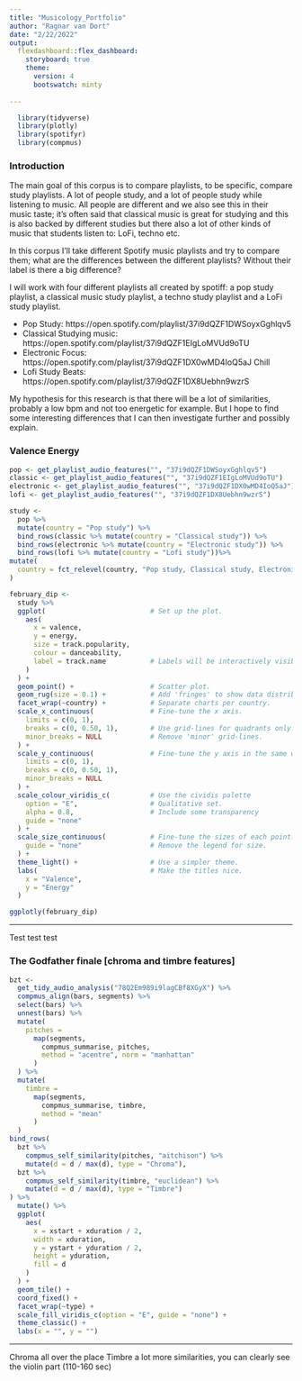 ```yaml
---
title: "Musicology_Portfolio"
author: "Ragnar van Dort"
date: "2/22/2022"
output: 
  flexdashboard::flex_dashboard:
    storyboard: true
    theme: 
      version: 4
      bootswatch: minty
    
---
```

```r
  library(tidyverse)
  library(plotly)
  library(spotifyr)
  library(compmus)
```

### Introduction

The main goal of this corpus is to compare playlists, to be specific, compare study playlists. A lot of people study, and a lot of people study while listening to music. All people are different and we also see this in their music taste; it's often said that classical music is great for studying and this is also backed by different studies but there also a lot of other kinds of music that students listen to: LoFi, techno etc.

In this corpus I’ll take different Spotify music playlists and try to compare them; what are the differences between the different playlists? Without their label is there a big difference?

I will work with four different playlists all created by spotiff: a pop study playlist, a classical music study playlist, a techno study playlist and a LoFi study playlist.

- Pop Study: https://open.spotify.com/playlist/37i9dQZF1DWSoyxGghlqv5 
- Classical Studying music: https://open.spotify.com/playlist/37i9dQZF1EIgLoMVUd9oTU 
- Electronic Focus: https://open.spotify.com/playlist/37i9dQZF1DX0wMD4IoQ5aJ Chill 
- Lofi Study Beats: https://open.spotify.com/playlist/37i9dQZF1DX8Uebhn9wzrS

My hypothesis for this research is that there will be a lot of similarities, probably a low bpm and not too energetic for example. But I hope to find some interesting differences that I can then investigate further and possibly explain.


### Valence Energy

```r
pop <- get_playlist_audio_features("", "37i9dQZF1DWSoyxGghlqv5")
classic <- get_playlist_audio_features("", "37i9dQZF1EIgLoMVUd9oTU")
electronic <- get_playlist_audio_features("", "37i9dQZF1DX0wMD4IoQ5aJ")
lofi <- get_playlist_audio_features("", "37i9dQZF1DX8Uebhn9wzrS")

study <-
  pop %>%
  mutate(country = "Pop study") %>%
  bind_rows(classic %>% mutate(country = "Classical study")) %>%
  bind_rows(electronic %>% mutate(country = "Electronic study")) %>%
  bind_rows(lofi %>% mutate(country = "Lofi study"))%>%
mutate(
  country = fct_relevel(country, "Pop study, Classical study, Electronical study", "Lofi study")
)

february_dip <-
  study %>%
  ggplot(                          # Set up the plot.
    aes(
      x = valence,
      y = energy,
      size = track.popularity,
      colour = danceability,
      label = track.name           # Labels will be interactively visible.
    )
  ) +
  geom_point() +                   # Scatter plot.
  geom_rug(size = 0.1) +           # Add 'fringes' to show data distribution.
  facet_wrap(~country) +           # Separate charts per country.
  scale_x_continuous(              # Fine-tune the x axis.
    limits = c(0, 1),
    breaks = c(0, 0.50, 1),        # Use grid-lines for quadrants only.
    minor_breaks = NULL            # Remove 'minor' grid-lines.
  ) +
  scale_y_continuous(              # Fine-tune the y axis in the same way.
    limits = c(0, 1),
    breaks = c(0, 0.50, 1),
    minor_breaks = NULL
  ) +
  scale_colour_viridis_c(          # Use the cividis palette
    option = "E",                  # Qualitative set.
    alpha = 0.8,                   # Include some transparency
    guide = "none"
  ) +
  scale_size_continuous(           # Fine-tune the sizes of each point.
    guide = "none"                 # Remove the legend for size.
  ) +
  theme_light() +                  # Use a simpler theme.
  labs(                            # Make the titles nice.
    x = "Valence",
    y = "Energy"
  )

ggplotly(february_dip)
```
*** 

Test test test

### The Godfather finale [chroma and timbre features]

```r
bzt <-
  get_tidy_audio_analysis("78Q2Em989i9lagCBf8XGyX") %>% 
  compmus_align(bars, segments) %>%
  select(bars) %>%
  unnest(bars) %>%
  mutate(
    pitches =
      map(segments,
        compmus_summarise, pitches,
        method = "acentre", norm = "manhattan"
      )
  ) %>%
  mutate(
    timbre =
      map(segments,
        compmus_summarise, timbre,
        method = "mean"
      )
  )
bind_rows(
  bzt %>% 
    compmus_self_similarity(pitches, "aitchison") %>% 
    mutate(d = d / max(d), type = "Chroma"),
  bzt %>% 
    compmus_self_similarity(timbre, "euclidean") %>% 
    mutate(d = d / max(d), type = "Timbre")
) %>%
  mutate() %>% 
  ggplot(
    aes(
      x = xstart + xduration / 2,
      width = xduration,
      y = ystart + yduration / 2,
      height = yduration,
      fill = d
    )
  ) +
  geom_tile() +
  coord_fixed() +
  facet_wrap(~type) +
  scale_fill_viridis_c(option = "E", guide = "none") +
  theme_classic() + 
  labs(x = "", y = "")
```

***

Chroma all over the place
Timbre a lot more similarities, you can clearly see the violin part (110-160 sec)
